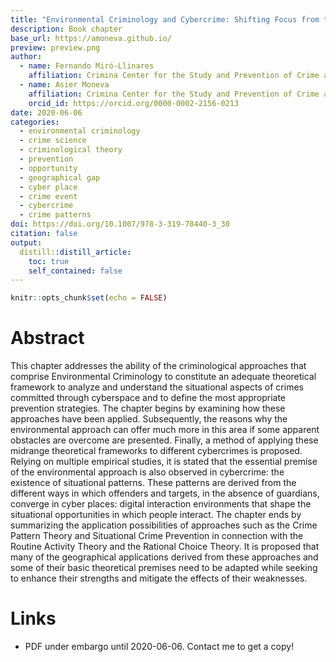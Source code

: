 ```yaml
---
title: "Environmental Criminology and Cybercrime: Shifting Focus from the Wine to the Bottles"
description: Book chapter
base_url: https://amoneva.github.io/
preview: preview.png
author:
  - name: Fernando Miró-Llinares
    affiliation: Crimina Center for the Study and Prevention of Crime at Miguel Hernandez University
  - name: Asier Moneva
    affiliation: Crimina Center for the Study and Prevention of Crime at Miguel Hernandez University
    orcid_id: https://orcid.org/0000-0002-2156-0213
date: 2020-06-06
categories:
  - environmental criminology
  - crime science
  - criminological theory
  - prevention
  - opportunity
  - geographical gap
  - cyber place
  - crime event
  - cybercrime
  - crime patterns
doi: https://doi.org/10.1007/978-3-319-78440-3_30
citation: false
output:
  distill::distill_article:
    toc: true
    self_contained: false
---
```


```r
knitr::opts_chunk$set(echo = FALSE)
```

# Abstract

This chapter addresses the ability of the criminological approaches that comprise Environmental Criminology to constitute an adequate theoretical framework to analyze and understand the situational aspects of crimes committed through cyberspace and to define the most appropriate prevention strategies. The chapter begins by examining how these approaches have been applied. Subsequently, the reasons why the environmental approach can offer much more in this area if some apparent obstacles are overcome are presented. Finally, a method of applying these midrange theoretical frameworks to different cybercrimes is proposed. Relying on multiple empirical studies, it is stated that the essential premise of the environmental approach is also observed in cybercrime: the existence of situational patterns. These patterns are derived from the different ways in which offenders and targets, in the absence of guardians, converge in cyber places: digital interaction environments that shape the situational opportunities in which people interact. The chapter ends by summarizing the application possibilities of approaches such as the Crime Pattern Theory and Situational Crime Prevention in connection with the Routine Activity Theory and the Rational Choice Theory. It is proposed that many of the geographical applications derived from these approaches and some of their basic theoretical premises need to be adapted while seeking to enhance their strengths and mitigate the effects of their weaknesses.

# Links

-   PDF under embargo until 2020-06-06. Contact me to get a copy!
